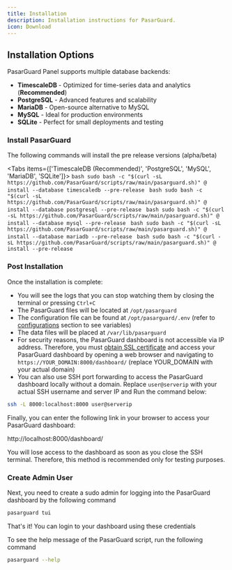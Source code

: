 ```yaml
---
title: Installation
description: Installation instructions for PasarGuard.
icon: Download
---
```


## Installation Options

PasarGuard Panel supports multiple database backends:

- **TimescaleDB** - Optimized for time-series data and analytics (**Recommended**)
- **PostgreSQL** - Advanced features and scalability
- **MariaDB** - Open-source alternative to MySQL
- **MySQL** - Ideal for production environments
- **SQLite** - Perfect for small deployments and testing

### Install PasarGuard

<Alert type="warning">
  The following commands will install the pre release versions (alpha/beta)
</Alert>

<Tabs items={['TimescaleDB (Recommended)', 'PostgreSQL', 'MySQL', 'MariaDB', 'SQLite']}>
  <Tab value="TimescaleDB (Recommended)">
    ```bash
    sudo bash -c "$(curl -sL https://github.com/PasarGuard/scripts/raw/main/pasarguard.sh)" @ install --database timescaledb --pre-release
    ```
  </Tab>
  <Tab value="PostgreSQL">
    ```bash
    sudo bash -c "$(curl -sL https://github.com/PasarGuard/scripts/raw/main/pasarguard.sh)" @ install --database postgresql --pre-release
    ```
  </Tab>
  <Tab value="MySQL">
    ```bash
    sudo bash -c "$(curl -sL https://github.com/PasarGuard/scripts/raw/main/pasarguard.sh)" @ install --database mysql --pre-release
    ```
  </Tab>
  <Tab value="MariaDB">
    ```bash
    sudo bash -c "$(curl -sL https://github.com/PasarGuard/scripts/raw/main/pasarguard.sh)" @ install --database mariadb --pre-release
    ```
  </Tab>
  <Tab value="SQLite">
    ```bash
    sudo bash -c "$(curl -sL https://github.com/PasarGuard/scripts/raw/main/pasarguard.sh)" @ install --pre-release
    ```
  </Tab>
</Tabs>

### Post Installation

Once the installation is complete:

-   You will see the logs that you can stop watching them by closing the terminal or pressing `Ctrl+C`
-   The PasarGuard files will be located at `/opt/pasarguard`
-   The configuration file can be found at `/opt/pasarguard/.env` (refer to [configurations](#configuration) section to see variables)
-   The data files will be placed at `/var/lib/pasarguard`
-   For security reasons, the PasarGuard dashboard is not accessible via IP address. Therefore, you must [obtain SSL certificate](https://PasarGuard.github.io/PasarGuard/en/examples/issue-ssl-certificate) and access your PasarGuard dashboard by opening a web browser and navigating to `https://YOUR_DOMAIN:8000/dashboard/` (replace YOUR_DOMAIN with your actual domain)
-   You can also use SSH port forwarding to access the PasarGuard dashboard locally without a domain. Replace `user@serverip` with your actual SSH username and server IP and Run the command below:

```bash
ssh -L 8000:localhost:8000 user@serverip
```

Finally, you can enter the following link in your browser to access your PasarGuard dashboard:

http://localhost:8000/dashboard/

You will lose access to the dashboard as soon as you close the SSH terminal. Therefore, this method is recommended only for testing purposes.

### Create Admin User

Next, you need to create a sudo admin for logging into the PasarGuard dashboard by the following command

```bash
pasarguard tui
```

That's it! You can login to your dashboard using these credentials

To see the help message of the PasarGuard script, run the following command

```bash
pasarguard --help
```